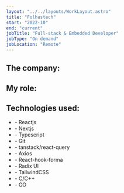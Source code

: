 ```yaml
---
layout: "../../layouts/WorkLayout.astro"
title: "Folhastech"
start: "2022-10"
end: "current"
jobTitle: "Full-stack & Embedded Developer"
jobType: "On demand"
jobLocation: "Remote"
---
```


## **The company:**

## **My role:**

## **Technologies used:**

- \- Reactjs
- \- Nextjs
- \- Typescript
- \- Git
- \- tanstack/react-query
- \- Axios
- \- React-hook-forma
- \- Radix UI
- \- TailwindCSS
- \- C/C++
- \- GO
